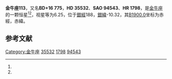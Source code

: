 {{Starbox begin
| name = 金牛座113
}}
{{Starbox observe
| epoch = [[J2000.0|J2000.0]]
| constell = [[金牛座|金牛座]]<ref name=SIMBAD>{{cite web
 | url=http://simbad.u-strasbg.fr/simbad/sim-id?Ident=HR+1798
 | title=Pulsating variable Star
 | publisher=Centre de Données astronomiques de Strasbourg
 | work=SIMBAD
 | accessdate=2012-07-13
 | archive-date=2016-03-18
 | archive-url=https://web.archive.org/web/20160318105714/http://simbad.u-strasbg.fr/simbad/sim-id?Ident=HR+1798
 | dead-url=no
 }}</ref><ref name=DATA>{{cite web
 | url=http://vizier.u-strasbg.fr/viz-bin/VizieR-5?-out.add=.&-source=5050&-corr=PK=HR&-out.max=9999&HR=1798
 | title=VizieR Detailed Page
 | accessdate=2012-07-13
 | archive-date=2020-08-15
 | archive-url=https://web.archive.org/web/20200815044138/http://vizier.u-strasbg.fr/viz-bin/VizieR-5?-out.add=.&-source=5050&-corr=PK=HR&-out.max=9999&HR=1798
 | dead-url=no
 }}</ref>
| 星官 = 
| ra = {{RA|5|26|5.7}}<ref name=SIMBAD /><ref name=DATA />
| dec = {{DEC|+16|42|1}}<ref name=SIMBAD /><ref name=DATA />
| appmag_v = 6.25<ref name=SIMBAD /><ref name=DATA />
}}
{{Starbox character
| class = B2Vn<ref name=SIMBAD /><ref name=DATA />
| b-v = -0.08<ref name=SIMBAD /><ref name=DATA />
| u-b = -0.63<ref name=SIMBAD /><ref name=DATA />
| r-i = <ref name=SIMBAD /><ref name=DATA />
| variable = 
}}
{{Starbox astrometry
| radial_v = -0.63
| prop_mo_ra = 31
| parallax = 
| p_error = 
}}
{{Starbox catalog
| names =BD+16 775，[[SAO星表|SAO]] 94543，[[HD星表|HD]] 35532，[[HR星表|HR]] 1798}}
{{Starbox reference |Simbad=HR+1798}}
{{Starbox end}}

'''金牛座113'''，又名'''BD+16 775'''，'''HD 35532'''、'''SAO 94543'''、'''HR 1798'''，是[[金牛座|金牛座]]的一颗恒星<ref name=SIMBAD /><ref name=DATA />，视星等为6.25，位于[[銀道座標系|銀經]]188，[[銀道座標系|銀緯]]-10.32，其[[B1900.0|B1900.0]]坐标为赤經{{RA|5|20|18.9}}，赤緯{{DEC|+16|-10.32|41}}。

== 参考文献 ==
{{reflist}}

{{star-stub}}

{{金牛座恒星}}
{{星官|天关|1|6}}
[[Category:金牛座|Category:金牛座]]
[[Category:HD和HDE天體|35532]]
[[Category:HR天體|1798]]
[[Category:SAO天體|94543]]